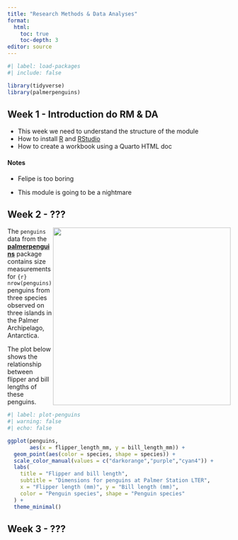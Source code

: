 ```yaml
---
title: "Research Methods & Data Analyses"
format:
  html:
    toc: true
    toc-depth: 3
editor: source
---
```


```r
#| label: load-packages
#| include: false

library(tidyverse)
library(palmerpenguins)
```

## Week 1 - Introduction do RM & DA

- This week we need to understand the structure of the module
- How to install [R]() and [RStudio]()
- How to create a workbook using a Quarto HTML doc


#### Notes

- Felipe is too boring

- This module is going to be a nightmare


## Week 2 - ???

![](https://raw.githubusercontent.com/quarto-dev/quarto-web/main/docs/get-started/hello/rstudio/lter_penguins.png){style="float:right;" fig-alt="Illustration of three species of Palmer Archipelago penguins: Chinstrap, Gentoo, and Adelie. Artwork by \@allison_horst." width="401"}

The `penguins` data from the [**palmerpenguins**](https://allisonhorst.github.io/palmerpenguins "palmerpenguins R package") package contains size measurements for `{r} nrow(penguins)` penguins from three species observed on three islands in the Palmer Archipelago, Antarctica.

The plot below shows the relationship between flipper and bill lengths of these penguins.

```r
#| label: plot-penguins
#| warning: false
#| echo: false

ggplot(penguins, 
       aes(x = flipper_length_mm, y = bill_length_mm)) +
  geom_point(aes(color = species, shape = species)) +
  scale_color_manual(values = c("darkorange","purple","cyan4")) +
  labs(
    title = "Flipper and bill length",
    subtitle = "Dimensions for penguins at Palmer Station LTER",
    x = "Flipper length (mm)", y = "Bill length (mm)",
    color = "Penguin species", shape = "Penguin species"
  ) +
  theme_minimal()
```


## Week 3 - ???